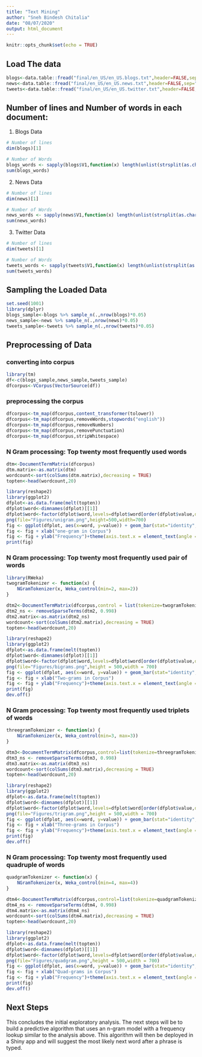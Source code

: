 ```yaml
---
title: "Text Mining"
author: "Sneh Bindesh Chitalia"
date: "08/07/2020"
output: html_document
---
```


```r
knitr::opts_chunk$set(echo = TRUE)
```

## Load The data
```r
blogs<-data.table::fread("final/en_US/en_US.blogs.txt",header=FALSE,sep="\n")
news<-data.table::fread("final/en_US/en_US.news.txt",header=FALSE,sep="\n")
tweets<-data.table::fread("final/en_US/en_US.twitter.txt",header=FALSE,sep="\n")
```

## Number of lines and Number of words in each document:  
1. Blogs Data
```r
# Number of lines
dim(blogs)[1]

# Number of Words
blogs_words <- sapply(blogs$V1,function(x) length(unlist(strsplit(as.character(x), "\\W+"))))
sum(blogs_words)
```

2. News Data
```r
# Number of lines
dim(news)[1]

# Number of Words
news_words <- sapply(news$V1,function(x) length(unlist(strsplit(as.character(x), "\\W+"))))
sum(news_words)
```

3. Twitter Data
```r
# Number of lines
dim(tweets)[1]

# Number of Words
tweets_words <- sapply(tweets$V1,function(x) length(unlist(strsplit(as.character(x), "\\W+"))))
sum(tweets_words)
```

## Sampling the Loaded Data
```r
set.seed(1001)
library(dplyr)
blogs_sample<-blogs %>% sample_n(.,nrow(blogs)*0.05)
news_sample<-news %>% sample_n(.,nrow(news)*0.05)
tweets_sample<-tweets %>% sample_n(.,nrow(tweets)*0.05)
```

## Preprocessing of Data  

### converting into corpus
```r
library(tm)
df<-c(blogs_sample,news_sample,tweets_sample)
dfcorpus<-VCorpus(VectorSource(df))
```

### preprocessing the corpus
```r
dfcorpus<-tm_map(dfcorpus,content_transformer(tolower))
dfcorpus<-tm_map(dfcorpus,removeWords,stopwords("english"))
dfcorpus<-tm_map(dfcorpus,removeNumbers)
dfcorpus<-tm_map(dfcorpus,removePunctuation)
dfcorpus<-tm_map(dfcorpus,stripWhitespace)
```

### N Gram processing: Top twenty most frequently used words
```r
dtm<-DocumentTermMatrix(dfcorpus)
dtm.matrix<-as.matrix(dtm)
wordcount<-sort(colSums(dtm.matrix),decreasing = TRUE)
topten<-head(wordcount,20)

library(reshape2)
library(ggplot2)
dfplot<-as.data.frame(melt(topten))
dfplot$word<-dimnames(dfplot)[[1]]
dfplot$word<-factor(dfplot$word,levels=dfplot$word[order(dfplot$value,decreasing = TRUE)])
png(file="Figures/unigram.png",height=500,width=700)
fig <- ggplot(dfplot, aes(x=word, y=value)) + geom_bar(stat="identity",fill="steel blue")
fig <- fig + xlab("one-gram in Corpus")
fig <- fig + ylab("Frequency")+theme(axis.text.x = element_text(angle = 90, hjust = 1))+coord_flip()
print(fig)
```

### N Gram processing: Top twenty most frequently used pair of words
```r
library(RWeka)
twogramTokenizer <- function(x) {
    NGramTokenizer(x, Weka_control(min=2, max=2))
}

dtm2<-DocumentTermMatrix(dfcorpus,control = list(tokenize=twogramTokenizer))
dtm2_ns <- removeSparseTerms(dtm2, 0.998)
dtm2.matrix<-as.matrix(dtm2_ns)
wordcount<-sort(colSums(dtm2.matrix),decreasing = TRUE)
topten<-head(wordcount,20)

library(reshape2)
library(ggplot2)
dfplot<-as.data.frame(melt(topten))
dfplot$word<-dimnames(dfplot)[[1]]
dfplot$word<-factor(dfplot$word,levels=dfplot$word[order(dfplot$value,decreasing = TRUE)])
png(file="Figures/bigrams.png",height = 500,width = 700)
fig <- ggplot(dfplot, aes(x=word, y=value)) + geom_bar(stat="identity",fill="steel blue")
fig <- fig + xlab("Two-grams in Corpus")
fig <- fig + ylab("Frequency")+theme(axis.text.x = element_text(angle = 90, hjust = 1))+coord_flip()
print(fig)
dev.off()
```

### N Gram processing: Top twenty most frequently used triplets of words
```r
threegramTokenizer <- function(x) {
    NGramTokenizer(x, Weka_control(min=3, max=3))
}

dtm3<-DocumentTermMatrix(dfcorpus,control=list(tokenize=threegramTokenizer))
dtm3_ns <- removeSparseTerms(dtm3, 0.998)
dtm3.matrix<-as.matrix(dtm3_ns)
wordcount<-sort(colSums(dtm3.matrix),decreasing = TRUE)
topten<-head(wordcount,20)

library(reshape2)
library(ggplot2)
dfplot<-as.data.frame(melt(topten))
dfplot$word<-dimnames(dfplot)[[1]]
dfplot$word<-factor(dfplot$word,levels=dfplot$word[order(dfplot$value,decreasing = TRUE)])
png(file="Figures/trigram.png",height = 500,width = 700)
fig <- ggplot(dfplot, aes(x=word, y=value)) + geom_bar(stat="identity",fill="steel blue")
fig <- fig + xlab("Three-grams in Corpus")
fig <- fig + ylab("Frequency")+theme(axis.text.x = element_text(angle = 90, hjust = 1))+coord_flip()
print(fig)
dev.off()
```

### N Gram processing: Top twenty most frequently used quadruple of words
```r
quadgramTokenizer <- function(x) {
    NGramTokenizer(x, Weka_control(min=4, max=4))
}

dtm4<-DocumentTermMatrix(dfcorpus,control=list(tokenize=quadgramTokenizer))
dtm4_ns <- removeSparseTerms(dtm4, 0.998)
dtm4.matrix<-as.matrix(dtm4_ns)
wordcount<-sort(colSums(dtm4.matrix),decreasing = TRUE)
topten<-head(wordcount,20)

library(reshape2)
library(ggplot2)
dfplot<-as.data.frame(melt(topten))
dfplot$word<-dimnames(dfplot)[[1]]
dfplot$word<-factor(dfplot$word,levels=dfplot$word[order(dfplot$value,decreasing = TRUE)])
png(file="Figures/quadgram.png",height = 500,width = 700)
fig <- ggplot(dfplot, aes(x=word, y=value)) + geom_bar(stat="identity",fill="steel blue")
fig <- fig + xlab("Quad-grams in Corpus")
fig <- fig + ylab("Frequency")+theme(axis.text.x = element_text(angle = 90, hjust = 1))+coord_flip()
print(fig)
dev.off()
```


## Next Steps  
This concludes the initial exploratory analysis. The next steps will be to build a predictive algorithm that uses an n-gram model with a frequency lookup similar to the analysis above. This algorithm will then be deployed in a Shiny app and will suggest the most likely next word after a phrase is typed.
